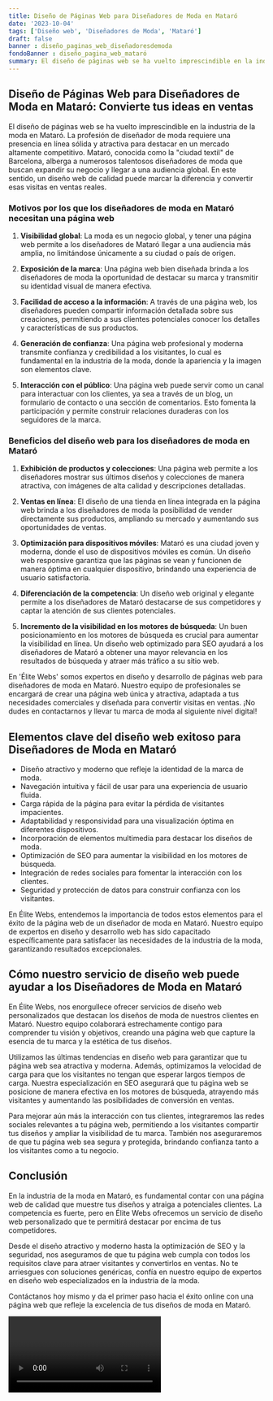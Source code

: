 ```yaml
---
title: Diseño de Páginas Web para Diseñadores de Moda en Mataró
date: '2023-10-04'
tags: ['Diseño web', 'Diseñadores de Moda', 'Mataró']
draft: false
banner : diseño_paginas_web_diseñadoresdemoda
fondoBanner : diseño_pagina_web_mataró
summary: El diseño de páginas web se ha vuelto imprescindible en la industria de la moda en Mataró. La profesión de diseñador de moda requiere una presencia en línea sólida y atractiva para destacar en un mercado altamente competitivo. Mataró, conocida como la ciudad textil de Barcelona, alberga a numerosos talentosos diseñadores de moda que buscan expandir su negocio y llegar a una audiencia global. En este sentido, un diseño web de calidad puede marcar la diferencia y convertir esas visitas en ventas reales.
---
```


## Diseño de Páginas Web para Diseñadores de Moda en Mataró: Convierte tus ideas en ventas

El diseño de páginas web se ha vuelto imprescindible en la industria de la moda en Mataró. La profesión de diseñador de moda requiere una presencia en línea sólida y atractiva para destacar en un mercado altamente competitivo. Mataró, conocida como la "ciudad textil" de Barcelona, alberga a numerosos talentosos diseñadores de moda que buscan expandir su negocio y llegar a una audiencia global. En este sentido, un diseño web de calidad puede marcar la diferencia y convertir esas visitas en ventas reales.

### Motivos por los que los diseñadores de moda en Mataró necesitan una página web

1. **Visibilidad global**: La moda es un negocio global, y tener una página web permite a los diseñadores de Mataró llegar a una audiencia más amplia, no limitándose únicamente a su ciudad o país de origen.

2. **Exposición de la marca**: Una página web bien diseñada brinda a los diseñadores de moda la oportunidad de destacar su marca y transmitir su identidad visual de manera efectiva.

3. **Facilidad de acceso a la información**: A través de una página web, los diseñadores pueden compartir información detallada sobre sus creaciones, permitiendo a sus clientes potenciales conocer los detalles y características de sus productos.

4. **Generación de confianza**: Una página web profesional y moderna transmite confianza y credibilidad a los visitantes, lo cual es fundamental en la industria de la moda, donde la apariencia y la imagen son elementos clave.

5. **Interacción con el público**: Una página web puede servir como un canal para interactuar con los clientes, ya sea a través de un blog, un formulario de contacto o una sección de comentarios. Esto fomenta la participación y permite construir relaciones duraderas con los seguidores de la marca.

### Beneficios del diseño web para los diseñadores de moda en Mataró

1. **Exhibición de productos y colecciones**: Una página web permite a los diseñadores mostrar sus últimos diseños y colecciones de manera atractiva, con imágenes de alta calidad y descripciones detalladas.

2. **Ventas en línea**: El diseño de una tienda en línea integrada en la página web brinda a los diseñadores de moda la posibilidad de vender directamente sus productos, ampliando su mercado y aumentando sus oportunidades de ventas.

3. **Optimización para dispositivos móviles**: Mataró es una ciudad joven y moderna, donde el uso de dispositivos móviles es común. Un diseño web responsive garantiza que las páginas se vean y funcionen de manera óptima en cualquier dispositivo, brindando una experiencia de usuario satisfactoria.

4. **Diferenciación de la competencia**: Un diseño web original y elegante permite a los diseñadores de Mataró destacarse de sus competidores y captar la atención de sus clientes potenciales.

5. **Incremento de la visibilidad en los motores de búsqueda**: Un buen posicionamiento en los motores de búsqueda es crucial para aumentar la visibilidad en línea. Un diseño web optimizado para SEO ayudará a los diseñadores de Mataró a obtener una mayor relevancia en los resultados de búsqueda y atraer más tráfico a su sitio web.

En 'Élite Webs' somos expertos en diseño y desarrollo de páginas web para diseñadores de moda en Mataró. Nuestro equipo de profesionales se encargará de crear una página web única y atractiva, adaptada a tus necesidades comerciales y diseñada para convertir visitas en ventas. ¡No dudes en contactarnos y llevar tu marca de moda al siguiente nivel digital!

<GifSeo />

<Cta />

## Elementos clave del diseño web exitoso para Diseñadores de Moda en Mataró

- Diseño atractivo y moderno que refleje la identidad de la marca de moda.
- Navegación intuitiva y fácil de usar para una experiencia de usuario fluida.
- Carga rápida de la página para evitar la pérdida de visitantes impacientes.
- Adaptabilidad y responsividad para una visualización óptima en diferentes dispositivos.
- Incorporación de elementos multimedia para destacar los diseños de moda.
- Optimización de SEO para aumentar la visibilidad en los motores de búsqueda.
- Integración de redes sociales para fomentar la interacción con los clientes.
- Seguridad y protección de datos para construir confianza con los visitantes.

En Élite Webs, entendemos la importancia de todos estos elementos para el éxito de la página web de un diseñador de moda en Mataró. Nuestro equipo de expertos en diseño y desarrollo web has sido capacitado específicamente para satisfacer las necesidades de la industria de la moda, garantizando resultados excepcionales.

## Cómo nuestro servicio de diseño web puede ayudar a los Diseñadores de Moda en Mataró

En Élite Webs, nos enorgullece ofrecer servicios de diseño web personalizados que destacan los diseños de moda de nuestros clientes en Mataró. Nuestro equipo colaborará estrechamente contigo para comprender tu visión y objetivos, creando una página web que capture la esencia de tu marca y la estética de tus diseños.

Utilizamos las últimas tendencias en diseño web para garantizar que tu página web sea atractiva y moderna. Además, optimizamos la velocidad de carga para que los visitantes no tengan que esperar largos tiempos de carga. Nuestra especialización en SEO asegurará que tu página web se posicione de manera efectiva en los motores de búsqueda, atrayendo más visitantes y aumentando las posibilidades de conversión en ventas.

Para mejorar aún más la interacción con tus clientes, integraremos las redes sociales relevantes a tu página web, permitiendo a los visitantes compartir tus diseños y ampliar la visibilidad de tu marca. También nos aseguraremos de que tu página web sea segura y protegida, brindando confianza tanto a los visitantes como a tu negocio.

## Conclusión

En la industria de la moda en Mataró, es fundamental contar con una página web de calidad que muestre tus diseños y atraiga a potenciales clientes. La competencia es fuerte, pero en Élite Webs ofrecemos un servicio de diseño web personalizado que te permitirá destacar por encima de tus competidores.

Desde el diseño atractivo y moderno hasta la optimización de SEO y la seguridad, nos aseguramos de que tu página web cumpla con todos los requisitos clave para atraer visitantes y convertirlos en ventas. No te arriesgues con soluciones genéricas, confía en nuestro equipo de expertos en diseño web especializados en la industria de la moda.

Contáctanos hoy mismo y da el primer paso hacia el éxito online con una página web que refleje la excelencia de tus diseños de moda en Mataró.

<Video />

<CtaBot job='Diseñadores de Moda' city='Mataró'/>

<Gmaps query='Mataró+españa+maps' />